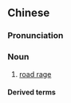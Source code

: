 ==Chinese==
{{zh-forms}}
{{zh-wp}}

===Pronunciation===
{{zh-pron
|m=lùnù
|c=lou6 nou6
|cat=n
}}

===Noun===
{{zh-noun}}

# [[road rage]]

====Derived terms====
{{zh-der|路怒症}}